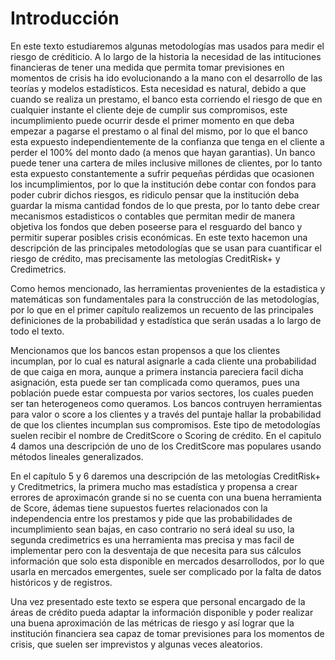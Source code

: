 \mainmatter

# Introducción 

En este texto estudiaremos algunas metodologías mas usados para medir el riesgo de créditicio. A lo largo de la historia la necesidad de las intituciones financieras de tener una medida que permita tomar previsiones en momentos de crisis ha ido evolucionando a la mano con el desarrollo de las teorías y modelos estadísticos. Esta necesidad es natural, debido a que cuando se realiza un prestamo, el banco esta corriendo el riesgo de que en cualquier instante el cliente deje de cumplir sus compromisos, este incumplimiento puede ocurrir desde el primer momento en que deba empezar a pagarse el prestamo o al final del mismo, por lo que el banco esta expuesto independientemente de la confianza que tenga en el cliente a perder el 100% del monto dado (a menos que hayan garantias). Un banco puede tener una cartera de miles inclusive millones de clientes, por lo tanto esta expuesto constantemente a sufrir pequeñas pérdidas que ocasionen los incumplimientos, por lo que la institución debe contar con fondos para poder cubrir dichos riesgos, es ridiculo pensar que la institución deba guardar la misma cantidad fondos de lo que presta, por lo tanto debe crear mecanismos estadisticos o contables que permitan medir de manera objetiva los fondos que deben poseerse para el resguardo del banco y permitir superar posibles crisis económicas. En este texto hacemon una descripción de las principales metodologías que se usan para cuantificar el riesgo de crédito, mas precisamente las metologías CreditRisk+ y Credimetrics.


Como hemos mencionado, las herramientas provenientes de la estadistica y matemáticas son fundamentales para la construcción de las metodologías, por lo que en el primer capítulo realizemos un recuento de las principales definiciones de la probabilidad y estadística que serán usadas a lo largo de todo el texto.

Mencionamos que los bancos estan propensos a que los clientes incumplan, por lo cual es natural asignarle a cada cliente una probabilidad de que caiga en mora, aunque a primera instancia pareciera facil dicha asignación, esta puede ser tan complicada como queramos, pues una población puede estar compuesta por varios sectores, los cuales pueden ser tan heterogeneos como queramos. Los bancos contruyen herramientas para valor o score a los clientes y a través del puntaje hallar la probabilidad de que los clientes incumplan sus compromisos. Este tipo de metodologías suelen recibir el nombre de CreditScore o Scoring de crédito. En el capitulo 4 damos una descripción de uno de los CreditScore mas populares usando métodos lineales generalizados.


En el capítulo 5 y  6 daremos una descripción de las metologías CreditRisk+ y Creditmetrics, la primera mucho mas estadística y propensa a crear errores de aproximacón grande si no se cuenta con una buena herramienta de Score, ádemas tiene supuestos fuertes relacionados con la independencia entre los prestamos y pide que las probabilidades de incumplimiento sean bajas, en caso contrario no será ideal su uso, la segunda credimetrics es una herramienta mas precisa y mas facil de implementar pero con la desventaja de que necesita para sus cálculos información que solo esta disponible en mercados desarrollodos, por lo que usarla en mercados emergentes, suele ser complicado por la falta de datos históricos y de registros.

Una vez presentado este texto se espera que personal encargado de la áreas de crédito pueda adaptar la información disponible y poder realizar una buena aproximación de las métricas de riesgo y así lograr que la institución financiera sea capaz de tomar previsiones para los momentos de crisis, que suelen ser imprevistos y algunas veces aleatorios.














